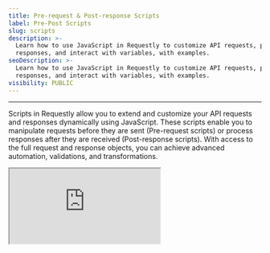 ```yaml
---
title: Pre-request & Post-response Scripts
label: Pre-Post Scripts
slug: scripts
description: >-
  Learn how to use JavaScript in Requestly to customize API requests, process
  responses, and interact with variables, with examples.
seoDescription: >-
  Learn how to use JavaScript in Requestly to customize API requests, process
  responses, and interact with variables, with examples.
visibility: PUBLIC
---
```

***

Scripts in Requestly allow you to extend and customize your API requests and responses dynamically using JavaScript. These scripts enable you to manipulate requests before they are sent (Pre-request scripts) or process responses after they are received (Post-response scripts). With access to the full request and response objects, you can achieve advanced automation, validations, and transformations.

<iframe src="https://www.youtube.com/watch?v=jh3Pu4XnbxQ" />

## **Pre-Request Scripts**

**Pre-Request Scripts** run before the API request is sent to the server. They allow you to modify request attributes, such as headers, body, query parameters, or even the URL. Pre Scripts are useful for adding authentication tokens, generating timestamps, or altering the request dynamically based on certain conditions.

<img src="/images/scripts/f4d56b9b-e5d8-48c9-9d2d-8eb277b45b18.png" align="center" fullwidth="false" />

Let’s try to understand the workings of pre-script using easy-to-follow examples.

**Auto Increment Page Numbers**

Let’s assume you have an endpoint that takes page number as query parameter, we use environment variable `{{page_number}}` to get value of page number.

```json
https://app.requestly.io/echo?page={{page_number}}
```

We can get current page number from environment variables and set it back with an increment.

```json
rq.environment.set("page_number", rq.environment.get("page_number")+1);
```

Now every time you click the Send button of this request it would send incremented page number.

**Test APIs by Randomising Values**

During development hitting an API with new data every time can be a pain, we can use Pre-Script to randomise the values and call the same API without getting duplicate entry error.

Let’s setup our request with body as follows:

```json
POST: <https://app.requestly.io/echo>
```

```json
{
	"name": "{{name}}",
	"email": "{{email}}",
	"phone_number": "{{phone_number}}"
}
```

We will use below pre-script to create random values and update them in environment variables.

```jsx
var name = (+new Date).toString(36).slice(-5);
var phone = Math.round((Math.random())*(10**10));
rq.environment.set("name", name);
rq.environment.set("email", name+"@example.com");
rq.environment.set("phone_number", phone);
```

You can also use pre-script to generate access tokens, validate the requests, generate some random data for the request.

You can also access elements of the request, collection variables and environment variables, checkout Requestly’s JavaScript API.

## **Post-Response Scripts**

**Post-Response Scripts** run after the API response is received. They allow you to process response data, validate outputs, or log details for debugging. Post Scripts are useful for transforming the response body, validating response codes, or storing results for further use.

<img src="/images/scripts/e1391ebd-3048-48c6-97ce-6cf36276f8e5.png" align="center" fullwidth="false" />

Let’s try to understand the working of post script using easy to follow examples.

**Validate Response Code**

```jsx
if (rq.response.code !== 200) {
    console.error("Unexpected Response Code:", rq.response.code);
}
```

We can also fetch and set API Keys or auth tokens, id, and other data from response of an API and use it in other APIs.

You can access elements of the request, response, collection variables and environment variables, checkout Requestly’s JavaScript API.

***

## Requestly JavaScript API `rq`

Requestly provides a robust set of JavaScript properties and methods to interact with API requests, responses, environments, and global variables. Below is a detailed documentation of these features, explaining each property and function with examples.

### **Request Object** `rq.request`

These properties and methods let you access the details of the API request in scripts.

`rq.request.method`

Use this property to get the Request’s method. The HTTP method of the request (e.g. `GET`, `POST`, `PUT`, `OPTION`, `DELETE`, `PATCH`, `HEAD`).

**Example:**

```jsx
console.log("Request Method: ", rq.request.method);
```

`rq.request.headers`

An list of header rows each having `key`, `value` & `isEnabled` for each custom header you create.

**Example:**

```jsx
console.log("Headers: ", JSON.stringify(rq.request.headers));
```

`rq.request.body`

The body of the request, accessible as a string. If you have selected `Form` under `Body` it would be returned in `object` format.

**Example:**

```jsx
console.log("Body:", JSON.stringify(rq.request.body));
```

`rq.request.url`

The full URL of the API request.

**Example:**

```jsx
console.log("Request URL:", rq.request.url);
```

`rq.request.queryParams`

An object containing rows of query parameters each having `key`, `value` & `isEnabled`.

**Example:**

```jsx
console.log("Query Params:", JSON.stringify(rq.request.queryParams));
```

***

### **Response Object** `rq.response`

These properties and methods let you access the details of the API’s response in scripts.

`rq.response.body`

The body of the response as a string.

**Example:**

```jsx
console.log("Response Body:", rq.response.body);
```

`rq.response.responseTime`

The time taken by the request to complete, in milliseconds.

**Example:**

```jsx
console.log("Response Time:", rq.response.responseTime);
```

`rq.response.headers`

An list of header rows each having `key`, `value` for each custom header you create.

**Example:**

```jsx
console.log("Response Headers:", JSON.stringify(rq.response.headers));
```

`rq.response.code`

The HTTP status code of the response.

**Example:**

```jsx
console.log("Response Code:", rq.response.code);
```

```jsx
if (rq.response.code !== 200) {
    console.error("Unexpected Response Code:", rq.response.code);
}
```

`rq.response.json()`

Parses the response body as JSON and returns it as a JavaScript object.

**Example:**

```jsx
console.log("Response JSON:", JSON.stringify(rq.response.json()));
```

`rq.response.text()`

Returns the response body as a plain string.

**Example:**

```jsx
console.log("Response Body as String:", rq.response.text());
```

### **Environment Variables Object** `rq.environment`

Environment methods let you dynamically manage environment variables during script execution.

`rq.environment.set(key, value)`

Sets an environment variable with the given key and value.

**Example:**

```jsx
rq.environment.set("authToken", "Bearer <TOKEN>");
```

`rq.environment.get(key)`

Retrieves the value of the specified environment variable.

**Example:**

```jsx
const token = rq.environment.get("authToken");
console.log("Token:", token);
```

`rq.environment.unset(key)`

Removes the specified environment variable.

**Example:**

```jsx
rq.environment.unset("authToken");
```

### **Collection Variables Object** `rq.collectionVariables`

Collection variables are scoped to a specific collection. Unlike environment variables (scoped to a specific environment), collection variables are only accessible within the requests that belong to a given collection.

#### `rq.collectionVariables.set(key, value)`

Creates or updates a collection variable with the given key and value.

**Example:**

```javascript
rq.collectionVariables.set("basePath", "/v1/users");
```

#### `rq.collectionVariables.get(key)`

Retrieves the value of the specified collection variable.

**Example:**

```javascript
const path = rq.collectionVariables.get("basePath");
console.log("Collection Variable basePath:", path);
```

#### `rq.collectionVariables.unset(key)`

Removes the specified collection variable.

**Example:**

```javascript
rq.collectionVariables.unset("basePath");
```

### **Global Variables Object** `rq.globals`

Global variables work similarly to environment variables. Global variables are available to all collections and requests.

`rq.globals.set(key, value)`

Sets a global variable with the given key and value.

**Example:**

```jsx
rq.globals.set("appVersion", "1.0.0");
```

`rq.globals.get(key)`

Retrieves the value of the specified global variable.

**Example:**

```jsx
const version = rq.globals.get("appVersion");
console.log("App Version:", version);
```

`rq.globals.unset(key)`

Removes the specified global variable.

**Example:**

```jsx
rq.globals.unset("appVersion");
```
